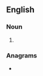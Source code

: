 ==English==

===Noun===
{{head|en|noun form}}

# {{plural of|en|refiner}}

===Anagrams===
* {{anagrams|en|a=eefinrrs|Friesner|refreins}}